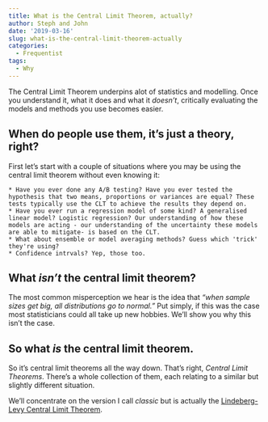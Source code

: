 ```yaml
---
title: What is the Central Limit Theorem, actually?
author: Steph and John
date: '2019-03-16'
slug: what-is-the-central-limit-theorem-actually
categories:
  - Frequentist
tags:
  - Why
---
```


The Central Limit Theorem underpins alot of statistics and modelling. Once you understand it, what it does and what it _doesn't_, critically evaluating the models and methods you use becomes easier.

## When do people use them, it's just a theory, right?

First let's start with a couple of situations where you may be using the central limit theorem without even knowing it:

    * Have you ever done any A/B testing? Have you ever tested the hypothesis that two means, proportions or variances are equal? These tests typically use the CLT to achieve the results they depend on.
    * Have you ever run a regression model of some kind? A generalised linear model? Logistic regression? Our understanding of how these models are acting - our understanding of the uncertainty these models are able to mitigate- is based on the CLT.
    * What about ensemble or model averaging methods? Guess which 'trick' they're using?
    * Confidence intrvals? Yep, those too.

## What _isn't_ the central limit theorem?

The most common misperception we hear is the idea that _"when sample sizes get big, all distributions go to normal."_ Put simply, if this was the case most statisticians could all take up new hobbies. We'll show you why this isn't the case.

## So what _is_ the central limit theorem.

So it's central limit theorems all the way down. That's right, _Central Limit Theorems_. There's a whole collection of them, each relating to a similar but slightly different situation.

We'll concentrate on the version I call _classic_ but is actually the [Lindeberg-Levy Central Limit Theorem](https://en.wikipedia.org/wiki/Central_limit_theorem).




    
